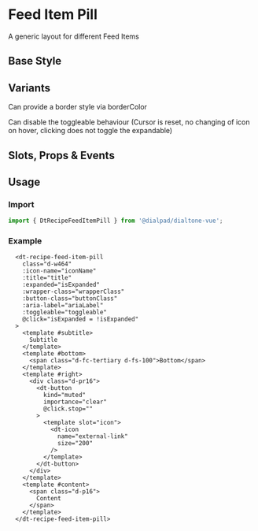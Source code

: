 

<Meta of={FeedItemPillStories}/>

# Feed Item Pill

<Subtitle>
  A generic layout for different Feed Items
</Subtitle>

## Base Style

<Canvas>
  <Story of={FeedItemPillStories.Default} />
</Canvas>

## Variants

Can provide a border style via borderColor
<Canvas>
  <Story of={FeedItemPillStories.AiBorderGradient} />
</Canvas>

Can disable the toggleable behaviour (Cursor is reset, no changing of icon on hover, clicking does not toggle the expandable)
<Canvas>
  <Story of={FeedItemPillStories.NoToggleVariant} />
</Canvas>

## Slots, Props & Events

<Controls />

## Usage

### Import

```jsx
import { DtRecipeFeedItemPill } from '@dialpad/dialtone-vue';
```

### Example

```vue
  <dt-recipe-feed-item-pill
    class="d-w464"
    :icon-name="iconName"
    :title="title"
    :expanded="isExpanded"
    :wrapper-class="wrapperClass"
    :button-class="buttonClass"
    :aria-label="ariaLabel"
    :toggleable="toggleable"
    @click="isExpanded = !isExpanded"
  >
    <template #subtitle>
      Subtitle
    </template>
    <template #bottom>
      <span class="d-fc-tertiary d-fs-100">Bottom</span>
    </template>
    <template #right>
      <div class="d-pr16">
        <dt-button
          kind="muted"
          importance="clear"
          @click.stop=""
        >
          <template slot="icon">
            <dt-icon
              name="external-link"
              size="200"
            />
          </template>
        </dt-button>
      </div>
    </template>
    <template #content>
      <span class="d-p16">
        Content
      </span>
    </template>
  </dt-recipe-feed-item-pill>
```
